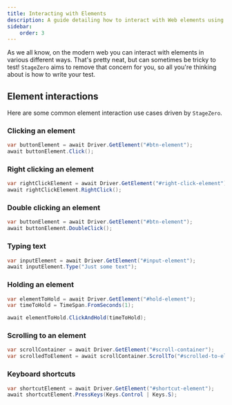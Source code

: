 ```yaml
---
title: Interacting with Elements
description: A guide detailing how to interact with Web elements using StageZero's test driver.
sidebar:
    order: 3
---
```


As we all know, on the modern web you can interact with elements in various different ways. 
That's pretty neat, but can sometimes be tricky to test! `StageZero` aims to remove that concern for you, so all you're thinking about is how to write your test.

## Element interactions

Here are some common element interaction use cases driven by `StageZero`.

### Clicking an element

```csharp
var buttonElement = await Driver.GetElement("#btn-element");
await buttonElement.Click();
```

### Right clicking an element

```csharp
var rightClickElement = await Driver.GetElement("#right-click-element");
await rightClickElement.RightClick();
```

### Double clicking an element

```csharp
var buttonElement = await Driver.GetElement("#btn-element");
await buttonElement.DoubleClick();
```

### Typing text

```csharp
var inputElement = await Driver.GetElement("#input-element");
await inputElement.Type("Just some text");
```

### Holding an element

```csharp
var elementToHold = await Driver.GetElement("#hold-element");
var timeToHold = TimeSpan.FromSeconds(1);

await elementToHold.ClickAndHold(timeToHold);
```

### Scrolling to an element

```csharp
var scrollContainer = await Driver.GetElement("#scroll-container");
var scrolledToElement = await scrollContainer.ScrollTo("#scrolled-to-element");
```

### Keyboard shortcuts

```csharp
var shortcutElement = await Driver.GetElement("#shortcut-element");
await shortcutElement.PressKeys(Keys.Control | Keys.S);
```

